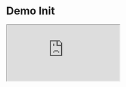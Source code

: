 # Demo Init

<iframe
  src="https://stackblitz.com/fork/github/jycouet/kitql/tree/main/examples/demo-init?title=KitQL%20Demo%202"
  className="aspect-[4/3]"
/>

<br />

<a
  target="_blank"
  href="https://stackblitz.com/fork/github/jycouet/kitql/tree/main/examples/demo-init?title=KitQL%20Demo%202"
>
  <img src="https://developer.stackblitz.com/img/open_in_stackblitz.svg" alt="Open in StackBlitz" />
</a>

<hr />

You can also get it locally with a `degit` command:

```bash
npx degit jycouet/kitql/examples/demo-init demo-init
```
